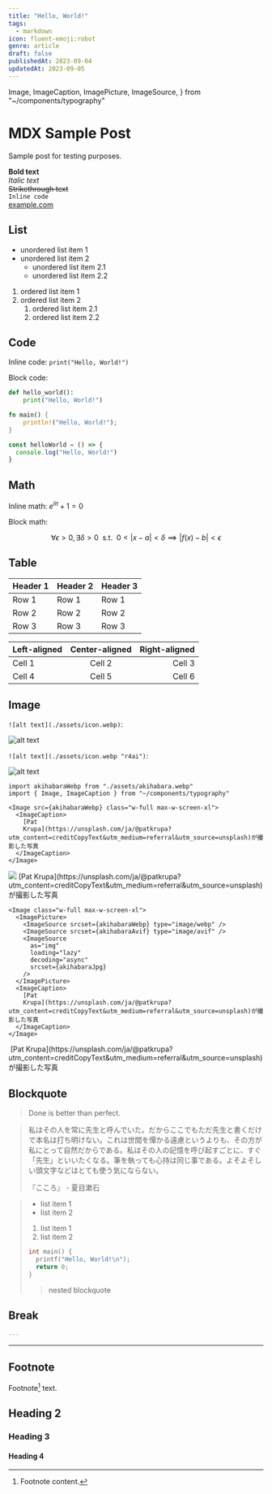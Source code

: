 ```yaml
---
title: "Hello, World!"
tags:
  - markdown
icon: fluent-emoji:robot
genre: article
draft: false
publishedAt: 2023-09-04
updatedAt: 2023-09-05
---
```


  Image,
  ImageCaption,
  ImagePicture,
  ImageSource,
} from "~/components/typography"

# MDX Sample Post

Sample post for testing purposes.

**Bold text**\
_Italic text_\
~~Strikethrough text~~\
`Inline code`\
[example.com](https://example.com)

## List

- unordered list item 1
- unordered list item 2
  - unordered list item 2.1
  - unordered list item 2.2

1. ordered list item 1
2. ordered list item 2
   1. ordered list item 2.1
   2. ordered list item 2.2

## Code

Inline code: `print("Hello, World!")`

Block code:

```python
def hello_world():
    print("Hello, World!")
```

```rust
fn main() {
    println!("Hello, World!");
}
```

```javascript
const helloWorld = () => {
  console.log("Hello, World!")
}
```

## Math

Inline math: $e^{i\pi} + 1 = 0$

Block math:

$$
\forall \epsilon > 0, \exists \delta > 0
~~\mathrm{s.t.}~~
0 < |x - a| < \delta \implies |f(x) - b| < \epsilon
$$

## Table

| Header 1 | Header 2 | Header 3 |
| -------- | -------- | -------- |
| Row 1    | Row 1    | Row 1    |
| Row 2    | Row 2    | Row 2    |
| Row 3    | Row 3    | Row 3    |

| Left-aligned | Center-aligned | Right-aligned |
| :----------- | :------------: | ------------: |
| Cell 1       |     Cell 2     |        Cell 3 |
| Cell 4       |     Cell 5     |        Cell 6 |

## Image

`![alt text](./assets/icon.webp)`:

![alt text](./assets/icon.webp)

`![alt text](./assets/icon.webp "r4ai")`:

![alt text](./assets/icon.webp "r4ai")

```mdx
import akihabaraWebp from "./assets/akihabara.webp"
import { Image, ImageCaption } from "~/components/typography"

<Image src={akihabaraWebp} class="w-full max-w-screen-xl">
  <ImageCaption>
    [Pat
    Krupa](https://unsplash.com/ja/@patkrupa?utm_content=creditCopyText&utm_medium=referral&utm_source=unsplash)が撮影した写真
  </ImageCaption>
</Image>
```

<Image src={akihabaraWebp} class="w-full max-w-screen-xl">
  <ImageCaption>
    [Pat
    Krupa](https://unsplash.com/ja/@patkrupa?utm_content=creditCopyText&utm_medium=referral&utm_source=unsplash)が撮影した写真
  </ImageCaption>
</Image>

```mdx
<Image class="w-full max-w-screen-xl">
  <ImagePicture>
    <ImageSource srcset={akihabaraWebp} type="image/webp" />
    <ImageSource srcset={akihabaraAvif} type="image/avif" />
    <ImageSource
      as="img"
      loading="lazy"
      decoding="async"
      srcset={akihabaraJpg}
    />
  </ImagePicture>
  <ImageCaption>
    [Pat
    Krupa](https://unsplash.com/ja/@patkrupa?utm_content=creditCopyText&utm_medium=referral&utm_source=unsplash)が撮影した写真
  </ImageCaption>
</Image>
```

<Image class="w-full max-w-screen-xl">
  <ImagePicture>
    <ImageSource srcset={akihabaraWebp} type="image/webp" />
    <ImageSource srcset={akihabaraAvif} type="image/avif" />
    <ImageSource
      as="img"
      loading="lazy"
      decoding="async"
      srcset={akihabaraJpg}
    />
  </ImagePicture>
  <ImageCaption>
    [Pat
    Krupa](https://unsplash.com/ja/@patkrupa?utm_content=creditCopyText&utm_medium=referral&utm_source=unsplash)が撮影した写真
  </ImageCaption>
</Image>

## Blockquote

> Done is better than perfect.

> 私はその人を常に先生と呼んでいた。だからここでもただ先生と書くだけで本名は打ち明けない。これは世間を憚かる遠慮というよりも、その方が私にとって自然だからである。私はその人の記憶を呼び起すごとに、すぐ「先生」といいたくなる。筆を執っても心持は同じ事である。よそよそしい頭文字などはとても使う気にならない。
>
> 『こころ』 - 夏目漱石

> - list item 1
> - list item 2
>
> 1. list item 1
> 2. list item 2
>
> ```c
> int main() {
>   printf("Hello, World!\n");
>   return 0;
> }
> ```
>
> > nested blockquote

## Break

```md
---
```

---

## Footnote

Footnote[^1] text.

[^1]: Footnote content.

## Heading 2

### Heading 3

#### Heading 4
